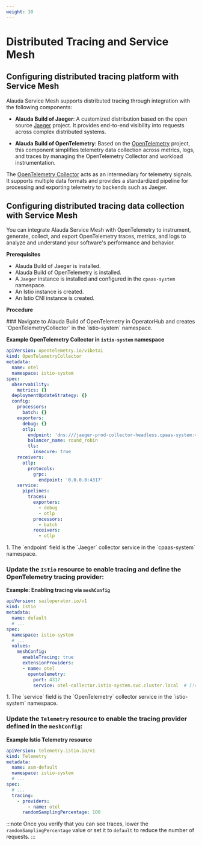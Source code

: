 ```yaml
---
weight: 30
---
```


# Distributed Tracing and Service Mesh

## Configuring distributed tracing platform with Service Mesh

Alauda Service Mesh supports distributed tracing through integration with the following components:

- **Alauda Build of Jaeger**: A customized distribution based on the open source [Jaeger](https://www.jaegertracing.io/) project. It provides end-to-end visibility into requests across complex distributed systems.

- **Alauda Build of OpenTelemetry**: Based on the [OpenTelemetry](https://opentelemetry.io/) project, this component simplifies telemetry data collection across metrics, logs, and traces by managing the OpenTelemetry Collector and workload instrumentation.

The [OpenTelemetry Collector](https://opentelemetry.io/docs/collector/) acts as an intermediary for telemetry signals. It supports multiple data formats and provides a standardized pipeline for processing and exporting telemetry to backends such as Jaeger.

## Configuring distributed tracing data collection with Service Mesh

You can integrate Alauda Service Mesh with OpenTelemetry to instrument, generate, collect, and export OpenTelemetry traces, metrics, and logs to analyze and understand your software's performance and behavior.

**Prerequisites**

- Alauda Build of Jaeger is installed.
- Alauda Build of OpenTelemetry is installed.
- A `Jaeger` instance is installed and configured in the `cpaas-system` namespace.
- An Istio instance is created.
- An Istio CNI instance is created.

**Procedure**

<Steps>
  ### Navigate to Alauda Build of OpenTelemetry in OperatorHub and creates `OpenTelemetryCollector` in the `istio-system` namespace.

  **Example OpenTelemetry Collector in `istio-system` namespace**

  ```yaml
  apiVersion: opentelemetry.io/v1beta1
  kind: OpenTelemetryCollector
  metadata:
    name: otel
    namespace: istio-system
  spec:
    observability:
      metrics: {}
    deploymentUpdateStrategy: {}
    config:
      processors:
        batch: {}
      exporters:
        debug: {}
        otlp:
          endpoint: 'dns:///jaeger-prod-collector-headless.cpaas-system:4317'  # [!code callout]
          balancer_name: round_robin
          tls:
            insecure: true
      receivers:
        otlp:
          protocols:
            grpc:
              endpoint: '0.0.0.0:4317'
      service:
        pipelines:
          traces:
            exporters:
              - debug
              - otlp
            processors:
              - batch
            receivers:
              - otlp
  ```

  <Callouts>
    1. The `endpoint` field is the `Jaeger` collector service in the `cpaas-system` namespace.
  </Callouts>

  ### Update the `Istio` resource to enable tracing and define the OpenTelemetry tracing provider:

  **Example: Enabling tracing via `meshConfig`**

  ```yaml
  apiVersion: sailoperator.io/v1
  kind: Istio
  metadata:
    name: default
    # ...
  spec:
    namespace: istio-system
    # ...
    values:
      meshConfig:
        enableTracing: true
        extensionProviders:
        - name: otel
          opentelemetry:
            port: 4317
            service: otel-collector.istio-system.svc.cluster.local  # [!code callout]
  ```

  <Callouts>
    1. The `service` field is the `OpenTelemetry` collector service in the `istio-system` namespace.
  </Callouts>

  ### Update the `Telemetry` resource to enable the tracing provider defined in the `meshConfig`:

  **Example Istio Telemetry resource**

  ```yaml
  apiVersion: telemetry.istio.io/v1
  kind: Telemetry
  metadata:
    name: asm-default
    namespace: istio-system
    # ...
  spec:
    # ...
    tracing:
      - providers:
          - name: otel
        randomSamplingPercentage: 100
  ```

  :::note
  Once you verify that you can see traces, lower the `randomSamplingPercentage` value or set it to `default` to reduce the number of requests.
  :::
</Steps>
